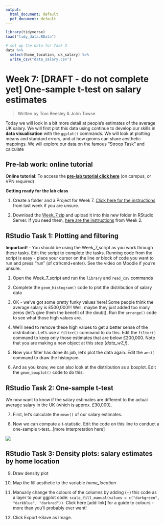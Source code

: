 ```yaml
---
output:
  html_document: default
  pdf_document: default
---
```



```r
library(tidyverse)
load("tidy_data.RData")

# set up the data for Task 3
data %>% 
  select(home_location, uk_salary) %>% 
  write_csv("data_salary.csv")


```

# Week 7: [DRAFT - do not complete yet] One-sample t-test on salary estimates

> Written by Tom Beesley & John Towse

Today we will look in a bit more detail at people's estimates of the average UK salary. We will first plot this data using continue to develop our skills in **data visualisation** with the `ggplot()` commands.  We will look at plotting means and standard errors, and at how geoms can share aesthetic mappings. We will explore our data on the famous "Stroop Task" and calculate

## Pre-lab work: online tutorial

**Online tutorial**: To access the [**pre-lab tutorial click here**](https://ma-rconnect.lancs.ac.uk/Week_7_LabPrep){target="_blank"} (on campus, or VPN required)

**Getting ready for the lab class** 

1. Create a folder and a Project for Week 7. [Click here for the instructions](#creating_project) from last week if you are unsure.

2. Download the [Week_7.zip](files/Week_7/Week_7.zip) and upload it into this new folder in RStudio Server. If you need them, [here are the instructions](#uploading_zip) from Week 2.

## RStudio Task 1: Plotting and filtering

**Important!** - You should be using the Week_7_script as you work through these tasks. Edit the script to complete the tasks. Running code from the script is easy - place your cursor on the line or block of code you want to run and press "run" (of ctrl/cmd+enter). See the video on Moodle if you're unsure.

1. Open the Week_7_script and run the `library` and `read_csv` commands

2. Complete the `geom_histogram()` code to plot the distribution of salary data

3. OK - we've got some pretty funky values here! Some people think the average salary is £500,000!!! Well, maybe they just added too many zeros (let's give them the benefit of the doubt). Run the `arrange()` code to see what those high values are.

4. We'll need to remove these high values to get a better sense of the distribution. Let's use a `filter()` command to do this. Edit the `filter()` command to keep only those estimates that are below £200,000. Note that you are making a new object at this step (*data_w7_f*).

5. Now your filter has done its job, let's plot the data again. Edit the `aes()` command to draw the histogram.

6. And as you know, we can also look at the distribution as a boxplot. Edit the `geom_boxplot()` code to do this.

## RStudio Task 2: One-sample t-test

We now want to know if the salary estimates are different to the actual average salary in the UK (which is approx. £30,000). 

7. First, let's calculate the `mean()` of our salary estimates.

8. Now we can compute a t-statistic. Edit the code on this line to conduct a one-sample t-test...[more interpretation here]


![](files/Week_7/ttable.png)

## RStudio Task 3: Density plots: salary estimates by home location

9. Draw density plot

10. Map the fill aesthetic to the variable *home_location*

11. Manually change the colours of the columns by adding (+) this code as a layer to your ggplot code: `scale_fill_manual(values = c("darkgreen", "darkblue", "darkred"))`. Click here [add link] for a guide to colours - more than you'll probably ever want!

12. Click Export->Save as Image. 

